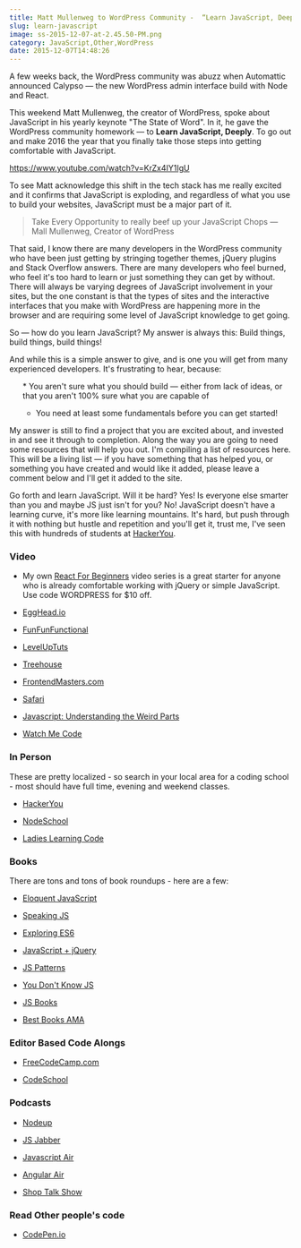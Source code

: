 ```yaml
---
title: Matt Mullenweg to WordPress Community -  “Learn JavaScript, Deeply”. Here are some resources for doing that.
slug: learn-javascript
image: ss-2015-12-07-at-2.45.50-PM.png
category: JavaScript,Other,WordPress
date: 2015-12-07T14:48:26
---
```


A few weeks back, the WordPress community was abuzz when Automattic announced Calypso — the new WordPress admin interface build with Node and React.

This weekend Matt Mullenweg, the creator of WordPress, spoke about JavaScript in his yearly keynote "The State of Word". In it, he gave the WordPress community homework — to **Learn JavaScript, Deeply**. To go out and make 2016 the year that you finally take those steps into getting comfortable with JavaScript.

https://www.youtube.com/watch?v=KrZx4IY1IgU

To see Matt acknowledge this shift in the tech stack has me really excited and it confirms that JavaScript is exploding, and regardless of what you use to build your websites, JavaScript must be a major part of it.

<blockquote>
  Take Every Opportunity to really beef up your JavaScript Chops — Mall Mullenweg, Creator of WordPress
</blockquote>

That said, I know there are many developers in the WordPress community who have been just getting by stringing together themes, jQuery plugins and Stack Overflow answers. There are many developers who feel burned, who feel it's too hard to learn or just something they can get by without. There will always be varying degrees of JavaScript involvement in your sites, but the one constant is that the types of sites and the interactive interfaces that you make with WordPress are happening more in the browser and are requiring some level of JavaScript knowledge to get going.

So — how do you learn JavaScript? My answer is always this: Build things, build things, build things!

And while this is a simple answer to give, and is one you will get from many experienced developers. It's frustrating to hear, because:

<ol>
* You aren't sure what you should build — either from lack of ideas, or that you aren't 100% sure what you are capable of

* You need at least some fundamentals before you can get started!

</ol>

My answer is still to find a project that you are excited about, and invested in and see it through to completion. Along the way you are going to need some resources that will help you out. I'm compiling a list of resources here. This will be a living list — if you have something that has helped you, or something you have created and would like it added, please leave a comment below and I'll get it added to the site.

Go forth and learn JavaScript. Will it be hard? Yes! Is everyone else smarter than you and maybe JS just isn't for you? No! JavaScript doesn't have a learning curve, it's more like learning mountains. It's hard, but push through it with nothing but hustle and repetition and you'll get it, trust me, I've seen this with hundreds of students at <a href="http://HackerYou.com">HackerYou</a>.

<h3>Video</h3>



* My own <a href="https://ReactForBeginners.com">React For Beginners</a> video series is a great starter for anyone who is already comfortable working with jQuery or simple JavaScript. Use code WORDPRESS for $10 off. 

* <a href="http://egghead.io">EggHead.io</a>

* <a href="https://www.youtube.com/channel/UCO1cgjhGzsSYb1rsB4bFe4Q">FunFunFunctional</a>

* <a href="https://www.youtube.com/user/LevelUpTuts">LevelUpTuts</a>

* <a href="http://teamtreehouse.com">Treehouse</a>

* <a href="http://FrontendMasters.com">FrontendMasters.com</a>

* <a href="https://www.safaribooksonline.com/">Safari</a>

* <a href="https://www.youtube.com/watch?v=Bv_5Zv5c-Ts">Javascript: Understanding the Weird Parts</a>

* <a href="https://sub.watchmecode.net/">Watch Me Code</a>



<h3>In Person</h3>

These are pretty localized - so search in your local area for a coding school - most should have full time, evening and weekend classes.



* <a href="http://HackerYou.com">HackerYou</a>

* <a href="http://nodeschool.io/chapters.html">NodeSchool</a> 

* <a href="http://LadiesLearningCode.com">Ladies Learning Code</a>



<h3>Books</h3>

There are tons and tons of book roundups - here are a few:



* <a href="http://eloquentjavascript.net/">Eloquent JavaScript</a>

* <a href="http://speakingjs.com/">Speaking JS</a>

* <a href="http://exploringjs.com/">Exploring ES6</a>

* <a href="http://www.javascriptbook.com/">JavaScript + jQuery</a>

* <a href="http://addyosmani.com/resources/essentialjsdesignpatterns/book/">JS Patterns</a>

* <a href="https://github.com/getify/You-Dont-Know-JS/blob/master/README.md#you-dont-know-js-book-series">You Don't Know JS</a>

* <a href="http://jsbooks.revolunet.com/">JS Books</a>

* <a href="https://github.com/wesbos/ama/issues/61">Best Books AMA</a>



<h3>Editor Based Code Alongs</h3>



* <a href="http://freecodecamp.com">FreeCodeCamp.com</a>

* <a href="http://CodeSchool.com">CodeSchool</a>



<h3>Podcasts</h3>



* <a href="http://nodeup.com/">Nodeup</a>

* <a href="https://devchat.tv/js-jabber/">JS Jabber</a>

* <a href="http://javascriptair.com/">Javascript Air</a>

* <a href="https://angularair.com/">Angular Air</a>

* <a href="http://shoptalkshow.com/">Shop Talk Show</a>



<h3>Read Other people's code</h3>



* <a href="http://Codepen.io">CodePen.io</a>